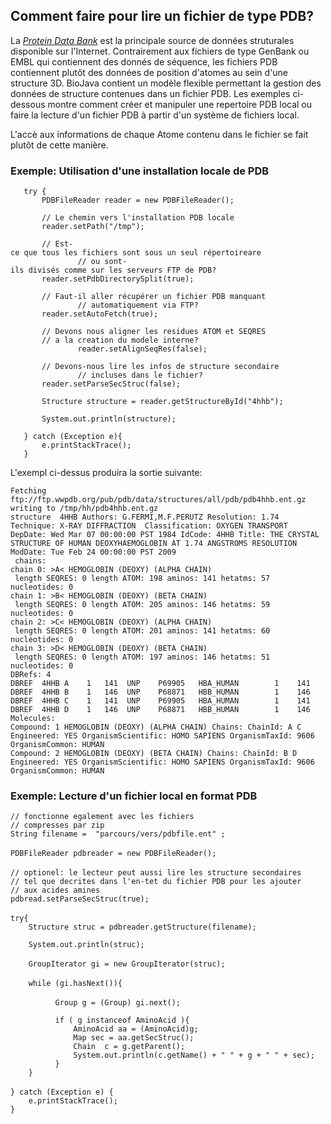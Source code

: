 == Comment faire pour lire un fichier de type PDB? ==

La [http://www.pdb.org ''Protein Data Bank''] est la principale source de donn&eacute;es struturales disponible sur l'Internet. Contrairement aux fichiers de type GenBank ou EMBL qui contiennent des donn&eacute;s de s&eacute;quence, les fichiers PDB contiennent plut&ocirc;t des donn&eacute;es de position d'atomes au sein d'une structure 3D. BioJava contient un mod&egrave;le flexible permettant la gestion des donn&eacute;es de structure contenues dans un fichier PDB. Les exemples ci-dessous montre comment créer et manipuler une repertoire PDB local ou faire la lecture d'un fichier PDB &agrave; partir d'un syst&egrave;me de fichiers local.

L'acc&egrave; aux informations de chaque Atome contenu dans le fichier se fait plut&ocirc;t de cette mani&egrave;re.

===Exemple: Utilisation d'une installation locale de PDB===

<java>

	try {
		PDBFileReader reader = new PDBFileReader();

		// Le chemin vers l'installation PDB locale
		reader.setPath("/tmp");
			
		// Est-ce que tous les fichiers sont sous un seul répertoireare 
                // ou sont-ils divisés comme sur les serveurs FTP de PDB?
		reader.setPdbDirectorySplit(true);
			
		// Faut-il aller récupérer un fichier PDB manquant 
                // automatiquement via FTP?
		reader.setAutoFetch(true);
			
		// Devons nous aligner les residues ATOM et SEQRES
		// a la creation du modele interne?
                reader.setAlignSeqRes(false);
			
		// Devons-nous lire les infos de structure secondaire
                // incluses dans le fichier?
		reader.setParseSecStruc(false);
			
		Structure structure = reader.getStructureById("4hhb");
			
		System.out.println(structure);
			
	} catch (Exception e){
		e.printStackTrace();
	}
</java>

L'exempl ci-dessus produira la sortie suivante:
<pre>
Fetching ftp://ftp.wwpdb.org/pub/pdb/data/structures/all/pdb/pdb4hhb.ent.gz
writing to /tmp/hh/pdb4hhb.ent.gz
structure  4HHB Authors: G.FERMI,M.F.PERUTZ Resolution: 1.74 Technique: X-RAY DIFFRACTION  Classification: OXYGEN TRANSPORT DepDate: Wed Mar 07 00:00:00 PST 1984 IdCode: 4HHB Title: THE CRYSTAL STRUCTURE OF HUMAN DEOXYHAEMOGLOBIN AT 1.74 ANGSTROMS RESOLUTION ModDate: Tue Feb 24 00:00:00 PST 2009 
 chains:
chain 0: >A< HEMOGLOBIN (DEOXY) (ALPHA CHAIN)
 length SEQRES: 0 length ATOM: 198 aminos: 141 hetatms: 57 nucleotides: 0
chain 1: >B< HEMOGLOBIN (DEOXY) (BETA CHAIN)
 length SEQRES: 0 length ATOM: 205 aminos: 146 hetatms: 59 nucleotides: 0
chain 2: >C< HEMOGLOBIN (DEOXY) (ALPHA CHAIN)
 length SEQRES: 0 length ATOM: 201 aminos: 141 hetatms: 60 nucleotides: 0
chain 3: >D< HEMOGLOBIN (DEOXY) (BETA CHAIN)
 length SEQRES: 0 length ATOM: 197 aminos: 146 hetatms: 51 nucleotides: 0
DBRefs: 4
DBREF  4HHB A    1   141  UNP    P69905   HBA_HUMAN        1    141
DBREF  4HHB B    1   146  UNP    P68871   HBB_HUMAN        1    146
DBREF  4HHB C    1   141  UNP    P69905   HBA_HUMAN        1    141
DBREF  4HHB D    1   146  UNP    P68871   HBB_HUMAN        1    146
Molecules: 
Compound: 1 HEMOGLOBIN (DEOXY) (ALPHA CHAIN) Chains: ChainId: A C Engineered: YES OrganismScientific: HOMO SAPIENS OrganismTaxId: 9606 OrganismCommon: HUMAN 
Compound: 2 HEMOGLOBIN (DEOXY) (BETA CHAIN) Chains: ChainId: B D Engineered: YES OrganismScientific: HOMO SAPIENS OrganismTaxId: 9606 OrganismCommon: HUMAN 
</pre>

===Exemple: Lecture d'un fichier local en format PDB===

<java>
 // fonctionne egalement avec les fichiers
 // compresses par zip
 String filename =  "parcours/vers/pdbfile.ent" ;
 
 PDBFileReader pdbreader = new PDBFileReader();
 
 // optionel: le lecteur peut aussi lire les structure secondaires 
 // tel que decrites dans l'en-tet du fichier PDB pour les ajouter
 // aux acides amines
 pdbread.setParseSecStruc(true);     
 
 try{
     Structure struc = pdbreader.getStructure(filename);
     
     System.out.println(struc);
 
     GroupIterator gi = new GroupIterator(struc);
 
     while (gi.hasNext()){
 
           Group g = (Group) gi.next();
          
           if ( g instanceof AminoAcid ){
               AminoAcid aa = (AminoAcid)g;
               Map sec = aa.getSecStruc();
               Chain  c = g.getParent();
               System.out.println(c.getName() + " " + g + " " + sec);
           }                
     }
 
 } catch (Exception e) {
     e.printStackTrace();
 }
</java>